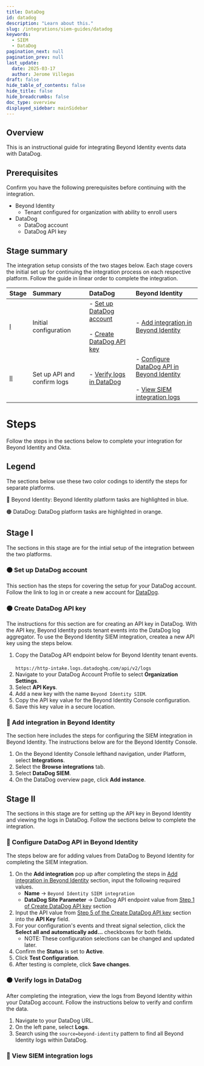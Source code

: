 ```yaml
---
title: DataDog
id: datadog
description: "Learn about this."
slug: /integrations/siem-guides/datadog
keywords:
  - SIEM
  - DataDog
pagination_next: null
pagination_prev: null
last_update:
  date: 2025-03-17
  author: Jerome Villegas
draft: false
hide_table_of_contents: false
hide_title: false
hide_breadcrumbs: false
doc_type: overview
displayed_sidebar: mainSidebar
---
```



## Overview

This is an instructional guide for integrating Beyond Identity events data with DataDog.

## Prerequisites

Confirm you have the following prerequisites before continuing with the integration.

- Beyond Identity
    - Tenant configured for organization with ability to enroll users
- DataDog
    - DataDog account
    - DataDog API key

## Stage summary

The integration setup consists of the two stages below. Each stage covers the initial set up for continuing the integration process on each respective platform. Follow the guide in linear order to complete the integration.

| Stage | Summary | DataDog | Beyond Identity |
| :---- | :---- | :---- | :---- |
| [I](#stage-i) | Initial configuration | - [Set up DataDog account](#-set-up-datadog-account)<br></br>- [Create DataDog API key](#-create-datadog-api-key) | - [Add integration in Beyond Identity](#-add-integration-in-beyond-identity) |
| [II](#stage-ii) | Set up API and confirm logs | - [Verify logs in DataDog](#-verify-logs-in-datadog) | - [Configure DataDog API in Beyond Identity](#-configure-datadog-api-in-beyond-identity)<br></br>- [View SIEM integration logs](#-view-siem-integration-logs) |

# Steps

Follow the steps in the sections below to complete your integration for Beyond Identity and Okta.

## Legend

The sections below use these two color codings to identify the steps for separate platforms.

🔵 Beyond Identity: Beyond Identity platform tasks are highlighted in blue.

🟠 DataDog: DataDog platform tasks are highlighted in orange.

## Stage I

The sections in this stage are for the intial setup of the integration between the two platforms.

### 🟠 Set up DataDog account

This section has the steps for covering the setup for your DataDog account. Follow the link to log in or create a new account for [DataDog](https://app.datadoghq.com/account/login).

### 🟠 Create DataDog API key

The instructions for this section are for creating an API key in DataDog. With the API key, Beyond Identity posts tenant events into the DataDog log aggregator. To use the Beyond Identity SIEM integration, createa a new API key using the steps below.

1. Copy the DataDog API endpoint below for Beyond Identity tenant events.<br></br>`https://http-intake.logs.datadoghq.com/api/v2/logs`
2. Navigate to your DataDog Account Profile to select **Organization Settings**.
3. Select **API Keys**.
4. Add a new key with the name `Beyond Identity SIEM`.
5. Copy the API key value for the Beyond Identity Console configuration.
6. Save this key value in a secure location.


### 🔵 Add integration in Beyond Identity

The section here includes the steps for configuring the SIEM integration in Beyond Identity. The instructions below are for the Beyond Identity Console.

1. On the Beyond Identity Console lefthand navigation, under Platform, select **Integrations**.
2. Select the **Browse integrations** tab.
3. Select **DataDog SIEM**.
4. On the DataDog overview page, click **Add instance**.

## Stage II

The sections in this stage are for setting up the API key in Beyond Identity and viewing the logs in DataDog. Follow the sections below to complete the integration.

### 🔵 Configure DataDog API in Beyond Identity

The steps below are for adding values from DataDog to Beyond Identity for completing the SIEM integration.

1. On the **Add integration** pop up after completing the steps in [Add integration in Beyond Identity](#-add-integration-in-beyond-identity) section, input the following required values.
    - **Name** → `Beyond Identity SIEM integration`
    - **DataDog Site Parameter** → DataDog API endpoint value from [Step 1 of Create DataDog API key](#-create-datadog-api-key) section
2. Input the API value from [Step 5 of the Create DataDog API key](#-create-datadog-api-key) section into the **API Key** field.
3. For your configuration's events and threat signal selection, click the **Select all and automatically add...** checkboxes for both fields.
    - NOTE: These configuration selections can be changed and updated later.
4. Confirm the **Status** is set to **Active**.
5. Click **Test Configuration**.
6. After testing is complete, click **Save changes**.

### 🟠 Verify logs in DataDog

After completing the integration, view the logs from Beyond Identity within your DataDog account. Follow the instructions below to verify and confirm the data.

1. Navigate to your DataDog URL.
2. On the left pane, select **Logs**.
3. Search using the `source=beyond-identity` pattern to find all Beyond Identity logs within DataDog.



### 🔵 View SIEM integration logs

<ViewSiem />